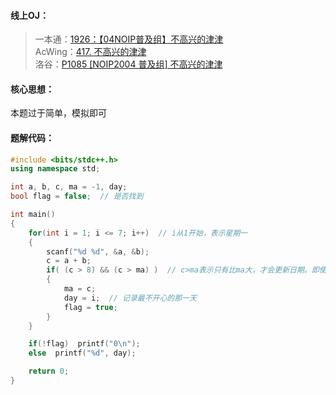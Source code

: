 

#### 线上OJ：
> 一本通：[1926：【04NOIP普及组】不高兴的津津](http://ybt.ssoier.cn:8088/problem_show.php?pid=1926)    
AcWing：[417. 不高兴的津津](https://www.acwing.com/problem/content/description/419/)  
洛谷：[P1085 [NOIP2004 普及组] 不高兴的津津](https://www.luogu.com.cn/problem/P1085)  

#### 核心思想：
本题过于简单，模拟即可  

#### 题解代码：
```cpp showLineNumbers
#include <bits/stdc++.h>
using namespace std;

int a, b, c, ma = -1, day;
bool flag = false;  // 是否找到

int main()
{
    for(int i = 1; i <= 7; i++)  // i从1开始，表示星期一
    {
        scanf("%d %d", &a, &b);
        c = a + b;
        if( (c > 8) && (c > ma) )  // c>ma表示只有比ma大，才会更新日期。即使相等也不更新
        {
            ma = c;
            day = i;  // 记录最不开心的那一天
            flag = true;
        }
    }

    if(!flag)  printf("0\n");
    else  printf("%d", day);

    return 0;
}
```